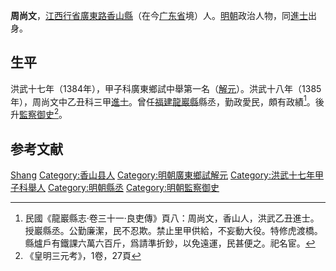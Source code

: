 {{Otheruses|other=名为周尚文的其他人物|周尚文}}

'''周尚文'''，[[江西行省|江西行省]][[廣東路|廣東路]][[香山縣|香山縣]]（在今[[广东省|广东省]]境）人。[[明朝|明朝]]政治人物，同[[進士|進士]]出身。

== 生平 ==
洪武十七年（1384年），甲子科廣東鄉試中舉第一名（[[解元|解元]]）。洪武十八年（1385年），周尚文中乙丑科三甲[[進士|進士]]。曾任[[福建|福建]][[龍巖縣|龍巖縣]]縣丞，勤政愛民，頗有政績<ref>民國《龍巖縣志·卷三十一·良吏傳》頁八：周尚文，香山人，洪武乙丑進士。授巖縣丞。公勤廉潔，民不忍欺。禁止里甲供給，不妄動大役。特修虎渡橋。縣爐戶有鐵課六萬六百斤，爲請準折鈔，以免遠運，民甚便之。祀名宦。</ref>。後升[[監察御史|監察御史]]<ref>《皇明三元考》，1卷，27頁</ref>。

== 参考文献 ==
{{reflist}}

{{洪武十八年乙丑科殿試金榜}}

{{Authority control}}

{{DEFAULTSORT:Zhou周}}
[[Category:周姓|Shang]]
[[Category:香山县人|Category:香山县人]]
[[Category:明朝廣東鄉試解元|Category:明朝廣東鄉試解元]]
[[Category:洪武十七年甲子科舉人|Category:洪武十七年甲子科舉人]]
[[Category:明朝縣丞|Category:明朝縣丞]]
[[Category:明朝監察御史|Category:明朝監察御史]]


{{明朝官员小作品}}
